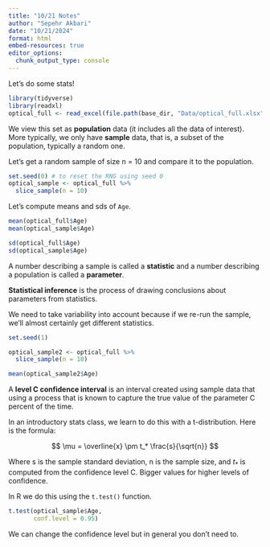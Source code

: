 ```yaml
---
title: "10/21 Notes"
author: "Sepehr Akbari"
date: "10/21/2024"
format: html
embed-resources: true
editor_options: 
  chunk_output_type: console
---
```


Let's do some stats!

```r
library(tidyverse)
library(readxl)
optical_full <- read_excel(file.path(base_dir, "Data/optical_full.xlsx"))
```

We view this set as **population** data (it includes all the data of interest). More typically, we only have **sample** data, that is, a subset of the population, typically a random one.

Let's get a random sample of size n = 10 and compare it to the population.

```r
set.seed(0) # to reset the RNG using seed 0
optical_sample <- optical_full %>% 
  slice_sample(n = 10)
```

Let's compute means and sds of `Age`.

```r
mean(optical_full$Age)
mean(optical_sample$Age)

sd(optical_full$Age)
sd(optical_sample$Age)
```


A number describing a sample is called a **statistic** and a number describing a population is called a **parameter**.

**Statistical inference** is the process of drawing conclusions about parameters from statistics.

We need to take variability into account because if we re-run the sample, we'll almost certainly get different statistics.

```r
set.seed(1)

optical_sample2 <- optical_full %>% 
  slice_sample(n = 10)

mean(optical_sample2$Age)
```

A **level C confidence interval** is an interval created  using sample data that using a process that is known to capture the true value of the parameter C percent of the time.

In an introductory stats class, we learn to do this with a t-distribution. Here is the formula:

$$
\mu = \overline{x} \pm t_* \frac{s}{\sqrt{n}}
$$

Where s is the sample standard deviation, n is the sample size, and $t_*$ is computed from the confidence level C. Bigger values for higher levels of confidence. 

In R we do this using the `t.test()` function.

```r
t.test(optical_sample$Age, 
       conf.level = 0.95)
```

We can change the confidence level but in general you don't need to.


